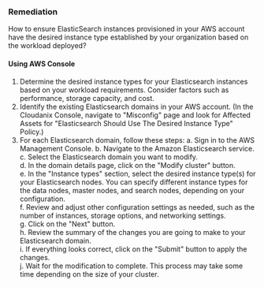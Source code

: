 ### Remediation

How to ensure ElasticSearch instances provisioned in your AWS account have the desired instance type established by your organization based on the workload deployed?

#### Using AWS Console

1. Determine the desired instance types for your Elasticsearch instances based on your workload requirements. Consider factors such as performance, storage capacity, and cost.
2. Identify the existing Elasticsearch domains in your AWS account.
   (In the Cloudanix Console, navigate to "Misconfig" page and look for Affected Assets for "Elasticsearch Should Use The Desired Instance Type" Policy.)
3. For each Elasticsearch domain, follow these steps:
   a. Sign in to the AWS Management Console.
   b. Navigate to the Amazon Elasticsearch service.
   c. Select the Elasticsearch domain you want to modify.   
   d. In the domain details page, click on the "Modify cluster" button.   
   e. In the "Instance types" section, select the desired instance type(s) for your Elasticsearch nodes. You can specify different instance types for the data nodes, master nodes, and search nodes, depending on your configuration.   
   f. Review and adjust other configuration settings as needed, such as the number of instances, storage options, and networking settings.   
   g. Click on the "Next" button.   
   h. Review the summary of the changes you are going to make to your Elasticsearch domain.   
   i. If everything looks correct, click on the "Submit" button to apply the changes.   
   j. Wait for the modification to complete. This process may take some time depending on the size of your cluster.

